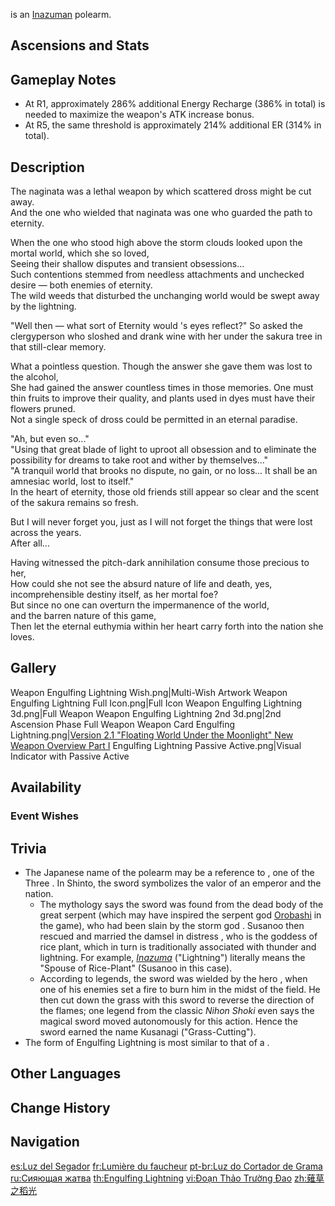 {{Weapon Infobox
|id             = 13509
|image          = <gallery>
Weapon Engulfing Lightning.png|Base
Weapon Engulfing Lightning 2nd.png|2nd Ascension
</gallery>
|type           = Polearm
|releaseDate    = 2021-09-01
|quality        = 5
|base_atk       = 46
|2nd_stat_type  = Energy Recharge
|2nd_stat       = 12%
|series         = Inazuma
|obtain         = Weapon Event Wishes
|passive        = Timeless Dream: Eternal Stove
|effect         = ATK increased by (var1)% of [[Energy Recharge]] over the base 100%. You can gain a maximum bonus of (var2)% ATK. Gain (var3)% Energy Recharge for 12s after using an [[Elemental Burst]].
|eff_rank1_var1 = 28
|eff_rank2_var1 = 35
|eff_rank3_var1 = 42
|eff_rank4_var1 = 49
|eff_rank5_var1 = 56
|eff_rank1_var2 = 80
|eff_rank2_var2 = 90
|eff_rank3_var2 = 100
|eff_rank4_var2 = 110
|eff_rank5_var2 = 120
|eff_rank1_var3 = 30
|eff_rank2_var3 = 35
|eff_rank3_var3 = 40
|eff_rank4_var3 = 45
|eff_rank5_var3 = 50
|eff_att1       = ATK
|eff_att2       = Elemental Burst
}}
{{Description|A naginata used to "cut grass." Any army that stands before this weapon will probably be likewise cut down...}}
{{Lang|'''Engulfing Lightning'''|ja=草薙の稲光|ja_rm=Kusanagi no Inabikari}} is an [[Inazuma]]n polearm.

==Ascensions and Stats==
{{Weapon Ascensions and Stats
|ascendMat1 = Mask of the Wicked Lieutenant
|ascendMat2 = Mask of the Tiger's Bite
|ascendMat3 = Mask of the One-Horned
|ascendMat4 = Mask of the Kijin
|bossMat1   = Chaos Gear
|bossMat2   = Chaos Axis
|bossMat3   = Chaos Oculus
|commonMat1 = Old Handguard
|commonMat2 = Kageuchi Handguard
|commonMat3 = Famed Handguard
}}

==Gameplay Notes==
*At R1, approximately 286% additional Energy Recharge (386% in total) is needed to maximize the weapon's ATK increase bonus.
*At R5, the same threshold is approximately 214% additional ER (314% in total).

==Description==
The naginata was a lethal weapon by which scattered dross might be cut away.<br />
And the one who wielded that naginata was one who guarded the path to eternity.

When the one who stood high above the storm clouds looked upon the mortal world, which she so loved,<br />
Seeing their shallow disputes and transient obsessions...<br />
Such contentions stemmed from needless attachments and unchecked desire &mdash; both enemies of eternity.<br />
The wild weeds that disturbed the unchanging world would be swept away by the lightning.

"Well then &mdash; what sort of Eternity would {{Obfuscate|Ei}}'s eyes reflect?" So asked the clergyperson who sloshed and drank wine with her under the sakura tree in that still-clear memory.

What a pointless question. Though the answer she gave them was lost to the alcohol,<br />
She had gained the answer countless times in those memories. One must thin fruits to improve their quality, and plants used in dyes must have their flowers pruned.<br />
Not a single speck of dross could be permitted in an eternal paradise.

"Ah, but even so..."<br />
"Using that great blade of light to uproot all obsession and to eliminate the possibility for dreams to take root and wither by themselves..."<br />
"A tranquil world that brooks no dispute, no gain, or no loss... It shall be an amnesiac world, lost to itself."<br />
In the heart of eternity, those old friends still appear so clear and the scent of the sakura remains so fresh.

But I will never forget you, just as I will not forget the things that were lost across the years.<br />
After all...

Having witnessed the pitch-dark annihilation consume those precious to her,<br />
How could she not see the absurd nature of life and death, yes, incomprehensible destiny itself, as her mortal foe?<br />
But since no one can overturn the impermanence of the world,<br />
and the barren nature of this game,<br />
Then let the eternal euthymia within her heart carry forth into the nation she loves.

==Gallery==
<gallery>
Weapon Engulfing Lightning Wish.png|Multi-Wish Artwork
Weapon Engulfing Lightning Full Icon.png|Full Icon
Weapon Engulfing Lightning 3d.png|Full Weapon
Weapon Engulfing Lightning 2nd 3d.png|2nd Ascension Phase Full Weapon
Weapon Card Engulfing Lightning.png|[https://www.hoyolab.com/article/770658 Version 2.1 "Floating World Under the Moonlight" New Weapon Overview Part I]
Engulfing Lightning Passive Active.png|Visual Indicator with Passive Active
</gallery>

==Availability==
===Event Wishes===
{{Featured}}

==Trivia==
*The Japanese name of the polearm {{Lang|Kusanagi no Inabikari|ja=草薙の稲光|ja_tl=Lightning of Grass-Cutting}} may be a reference to {{Lang|{{w|Kusanagi no Tsurugi}}|ja=草薙の剣|ja_tl=Sword of Grass-Cutting}}, one of the Three {{w|Imperial Regalia of Japan}}. In Shinto, the sword symbolizes the valor of an emperor and the nation.
**The mythology says the sword was found from the dead body of the great serpent {{w|Yamata no Orochi}} (which may have inspired the serpent god [[Orobashi]] in the game), who had been slain by the storm god {{w|Susanoo-no-Mikoto|Susanoo no Mikoto}}. Susanoo then rescued and married the damsel in distress  {{w|Kushinadahime}}, who is the goddess of rice plant, which in turn is traditionally associated with thunder and lightning. For example, ''[[Inazuma]]'' ("Lightning") literally means the "Spouse of Rice-Plant" (Susanoo in this case).
**According to legends, the sword was wielded by the hero {{w|Yamato Takeru}}, when one of his enemies set a fire to burn him in the midst of the field. He then cut down the grass with this sword to reverse the direction of the flames; one legend from the classic ''Nihon Shoki'' even says the magical sword moved autonomously for this action. Hence the sword earned the name Kusanagi ("Grass-Cutting").
*The form of Engulfing Lightning is most similar to that of a {{w|naginata}}.

==Other Languages==
{{Flex|
===Weapon===
{{Other Languages
|en      = Engulfing Lightning
|zhs     = 薙草之稻光
|zhs_rm  = Tìcǎo zhī Dàoguāng
|zht     = 薙草之稻光
|zht_rm  = Tìcǎo zhī Dàoguāng
|zh_tl   = Grasscutter's Light
|ja      = 草薙の稲光
|ja_rm   = Kusanagi no Inabikari
|ja_tl   = Lightning of Grass-Cutting
|ko      = 예초의 번개
|ko_rm   = Yecho-ui Beongae
|ko_tl   = Mowing Lightning
|es      = Luz del Segador
|es_tl   = Light of the Reaper
|fr      = Lumière du faucheur
|fr_tl   = Light of the Reaper
|ru      = Сияющая жатва
|ru_tl   = Shining Harvest
|th      = Engulfing Lightning
|vi      = Đoạn Thảo Trường Đao
|vi_tl   = Grasscutting Glaive
|de      = Grasschnittstrahl
|de_tl   = Grass Cut Beam
|id      = Engulfing Lightning
|pt      = Luz do Cortador de Grama
|pt_tl   = Grasscutter's Light
|tr      = Hapseden Yıldırım
|tr_tl   = Manacling Lightning
|it      = Fulmine fagocitante
|it_tl   = Engulfing Lightning
}}
|
===Passive===
{{Other Languages
|en      = Timeless Dream: Eternal Stove
|zhs     = 非时之梦・常世灶食
|zhs_rm  = Fēishí zhī Mèng - Chángshì Zàoshí
|zht     = 非時之夢・常世灶食
|zht_rm  = Fēishí zhī Mèng - Chángshì Zàoshí
|zh_tl   = 
|ja      = 非時の夢・常世竈食
|ja_rm   = Hiji no Yume - Tokoyo Hegui{{Assumed}}
|ja_tl   = 
|ko      = 불시의 꿈・영원한 부뚜막
|ko_rm   = Bulsi-ui Kkum - Yeong'wonhan Buttumak
|ko_tl   = A Dream Not On the Right Time - Eternal Wood-burning Stove
|es      = Sueño atemporal: Horno eterno
|es_tl   = Timeless Dream: Eternal Furnace
|fr      = Rêve intemporel : Fournaise éternelle
|fr_tl   = Timeless Dream: Eternal Furnace
|ru      = Сон вне времени: Печь вечности
|ru_tl   = Timeless Dream: Stove of Eternity
|th      = Timeless Dream: Eternal Stove
|vi      = Giấc Mơ Vĩnh Cửu - Nguyên Liệu Vĩnh Hằng
|vi_tl   = 
|de      = Zeitloser Traum – Ewiger Herd
|de_tl   = 
|id      = Timeless Dream: Eternal Stove
|pt      = Sonho Atemporal: Fogão Eterno
|pt_tl   = 
|tr      = Sonsuz Rüya: Ebedi Ocak
|tr_tl   = 
|it      = Sogno atemporale: Fuoco eterno
|it_tl   = 
}}
}}

==Change History==
{{Change History|2.1}}

==Navigation==
{{Weapons by Series Navbox|series=Inazuma}}
{{Weapon Navbox|type=Polearms}}

[[es:Luz del Segador]]
[[fr:Lumière du faucheur]]
[[pt-br:Luz do Cortador de Grama]]
[[ru:Сияющая жатва]]
[[th:Engulfing Lightning]]
[[vi:Đoạn Thảo Trường Đao]]
[[zh:薙草之稻光]]